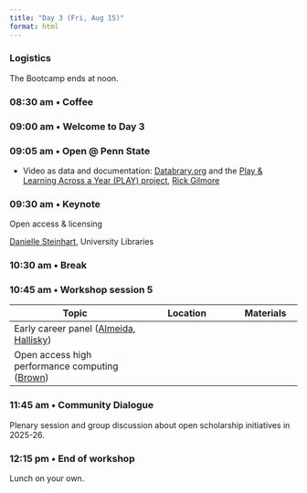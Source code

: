 ```yaml
---
title: "Day 3 (Fri, Aug 15)"
format: html
---
```


::: {.callout-note}
### Logistics
The Bootcamp ends at noon.
:::

<!-- ::: {.callout-important} -->
<!-- ### Theme -->
<!-- Open science @ Penn State: Next steps -->
<!-- ::: -->

### 08:30 am • Coffee {-}

### 09:00 am • Welcome to Day 3 {-}

### 09:05 am • Open @ Penn State

- Video as data and documentation: [Databrary.org](https://databrary.org) and the [Play & Learning Across a Year (PLAY) project](https://play-project.org), [Rick Gilmore](people.qmd#rick-gilmore)

### 09:30 am • Keynote {-}

Open access & licensing

[Danielle Steinhart](presenters.qmd#danielle-steinhart), University Libraries

### 10:30 am • Break  {-}

### 10:45 am • Workshop session 5 {- #day_3_am_session_5}

| Topic | Location | Materials |
|--------------|----------|-------|
| Early career panel ([Almeida](people.qmd#carlos-freitas-almeida), [Hallisky](presenters.qmd#kyle-hallisky)) | | |
| Open access high performance computing ([Brown](people.qmd#carrie-brown)) | | |

### 11:45 am • Community Dialogue {-}

Plenary session and group discussion about open scholarship initiatives in 2025-26.

### 12:15 pm • End of workshop  {-}

Lunch on your own.
